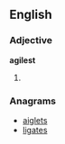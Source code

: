 ==English==

===Adjective===
'''agilest'''

# {{superlative of|agile}}

===Anagrams===
* [[aiglets#English|aiglets]]
* [[ligates#English|ligates]]